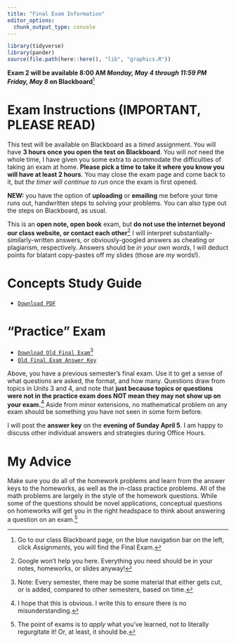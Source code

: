 ```yaml
---
title: "Final Exam Information"
editor_options: 
  chunk_output_type: console
---
```


```r
library(tidyverse)
library(pander)
source(file.path(here::here(), "lib", "graphics.R"))
```

**Exam 2 will be available 8:00 AM _Monday, May 4 through 11:59 PM Friday, May 8_ on Blackboard**^[Go to our class Blackboard page, on the blue navigation bar on the left, click *Assignments*, you will find the Final Exam.]

# Exam Instructions (IMPORTANT, PLEASE READ)

This test will be available on Blackboard as a *timed* assignment. You will have **3 hours once you open the test on Blackboard**. You will *not* need the whole time, I have given you some extra to acommodate the difficulties of taking an exam at home. **Please pick a time to take it where you know you will have at least 2 hours**. You may close the exam page and come back to it, but *the timer will continue to run* once the exam is first opened.

**NEW:** you have the option of **uploading** or **emailing** me before your time runs out, handwritten steps to solving your problems. You can also type out the steps on Blackboard, as usual.

This is an **open note, open book** exam, but **do not use the internet beyond our class website, or contact each other**^[Google won't help you here. Everything you need should be in your notes, homeworks, or slides anyway!] I will interpret substantially-similarly-written answers, or obviously-googled answers as cheating or plagiarism, respectively. Answers should be *in your own words*, I will deduct points for blatant copy-pastes off my slides (those are *my* words!).

# Concepts Study Guide

- [<i class="fas fa-file-pdf"></i> `Download PDF`](/examprep/final_exam_study_guide.pdf)

# "Practice" Exam

- [<i class="fas fa-file-pdf"></i> `Download Old Final Exam`](/examprep/Exam3.pdf)^[Note: Every semester, there may be some material that either gets cut, or is added, compared to other semesters, based on time.]
- [<i class="far fa-life-ring"></i> `Old Final Exam Answer Key`](https://www.youtube.com/watch?v=dQw4w9WgXcQ)

Above, you have a previous semester's final exam. Use it to get a sense of what questions are asked, the format, and how many. Questions draw from topics in Units 3 and 4, and note that **just because topics or questions were not in the practice exam does NOT mean they may not show up on your exam.**^[I hope that this is obvious. I write this to ensure there is no misunderstanding.] Aside from minor extensions, no mathematical problem on any exam should be something you have not seen in some form before. 

I will post the **answer key** on the **evening of Sunday April 5**. I am happy to discuss other individual answers and strategies during Office Hours.

# My Advice

Make sure you do all of the homework problems and learn from the answer keys to the homeworks, as well as the in-class practice problems. All of the math problems are largely in the style of the homework questions. While some of the questions should be novel applications, conceptual questions on homeworks will get you in the right headspace to think about answering a question on an exam.^[The point of exams is to *apply* what you've learned, not to literally regurgitate it! Or, at least, it should be.]